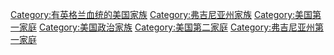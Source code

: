 [[Category:有英格兰血统的美国家族|Category:有英格兰血统的美国家族]]
[[Category:弗吉尼亚州家族|Category:弗吉尼亚州家族]]
[[Category:美国第一家庭|Category:美国第一家庭]]
[[Category:美国政治家族|Category:美国政治家族]]
[[Category:美国第二家庭|Category:美国第二家庭]]
[[Category:弗吉尼亚州第一家庭|Category:弗吉尼亚州第一家庭]]